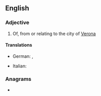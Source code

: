{{also|veronese}}
==English==

===Adjective===
{{en-adj}}

# Of, from or relating to the city of [[Verona]]

====Translations====
{{trans-top}}
* German: {{t|de|veronesisch}}, {{t|de|Veroneser}}
{{trans-mid}}
* Italian: {{t|it|veronese}}
{{trans-bottom}}

===Anagrams===
* {{anagrams|en|overseen}}